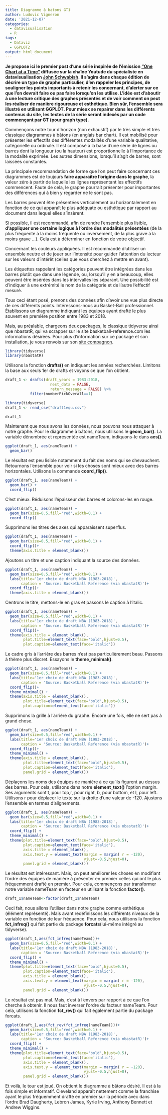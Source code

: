 ```yaml
---
title: Diagramme à batons GT1
author: Ludovic Vigneron
date: '2021-12-07'
categories:
  - datavisualisation
  - R
tags:
  - Dataviz
  - GGPLOT2
output: html_document
---
```


**Je propose ici le premier post d'une série inspirée de l'émission ["One Chart at a Time"](https://www.youtube.com/watch?v=gFFj22kjlZk&list=PLfv89tPxlTiVIrwuSBCISiBaGSH1CJR5-&index=1) diffusée sur la chaîne Youtude du spécialiste en datavisualisation [John Schwabish](https://policyviz.com/about/). Il s'agira dans chaque édition de décrire un type de graphe particulier, d'en rappeler les principes, de souligner les points importants à retenir les concernant, d'alerter sur ce que l'on devrait faire ou pas faire lorsqu'on les utilise. L'idée est d'aboutir à une lecture critique des graphes présentés et de voir comment on peut les réaliser de manière rigoureuse et esthétique. Bien sûr, l'ensemble sera illustré en utilisant GGPLOT. Pour mieux se repairer dans les différents contenus du site, les textes de la série seront indexés par un code commençant par GT (pour graph type).**

Commençons notre tour d'horizon (non exhaustif) par le très simple et très classique diagrammes à bâtons (en anglais bar chart). Il est mobilisé pour présenter les effectifs des différentes modalités d'une variable qualitative, catégorielle ou ordinale. Il est composé à la base d'une série de lignes ou barres dont la longueur (ou la hauteur) est proportionnelle à l'importance de la modalité exprimée. Les autres dimensions, lorsqu'il s'agit de barres, sont laissées constantes.        

La principale recommandation de forme que l'on peut faire concernant ces diagrammes est de toujours **faire apparaître l'origine dans le graphe**, la valeur zéro à partir de laquelle les lignes représentant les effectifs commencent. Faute de cela, le graphe pourrait présenter pour importantes des différences qui à bien y regarder ne le sont pas. 

Les barres peuvent être présentées verticalement ou horizontalement en fonction de ce qui apparaît le plus adéquate ou esthétique par rapport au document dans lequel elles s’insèrent. 

Si possible, il est recommandé, afin de rendre l'ensemble plus lisible, **d'appliquer une certaine logique à l'ordre des modalités présentées** (de la plus fréquente à la moins fréquente ou inversement, de la plus grave à la moins grave ...). Cela est à déterminer en fonction de votre objectif. 

Concernant les couleurs appliquées. Il est recommandé d'utiliser un ensemble neutre et de jouer sur l'intensité pour guider l'attention du lecteur sur les valeurs d'intérêt (celles que vous cherchez à mettre en avant).

Les étiquettes rappelant les catégories peuvent être intégrées dans les barres plutôt que dans une légende, ou, lorsqu'il y en a beaucoup, elles peuvent être insérées dans les intervalles les séparant. Une possibilité est d'indiquer à une extrémité le nom de la catégorie et de l'autre l'effectif mesuré.

Tous ceci étant posé, prenons des données afin d'avoir une vue plus directe de ces différents points. Intéressons-nous au Basket-Ball professionnel. Établissons un diagramme indiquant les équipes ayant drafté le plus souvent en première position entre 1983 et 2018.

Mais, au préalable, chargeons deux packages, le classique tidyverse ainsi que nbastatR, qui va scrapper sur le site basketball-reference.com les informations désirées. Pour plus d'information sur ce package et son installation, je vous renvois sur son [site compagnon](http://asbcllc.com/nbastatR/index.html).

```r
library(tidyverse)
library(nbastatR)
```

Utilisons la fonction **drafts()** en indiquant les années recherchées. Limitons la base aux seuls 1er de drafts et voyons ce que l'on obtient.

```r
draft_1 <- drafts(draft_years = 1983:2018,
                    nest_data = FALSE,
                    return_message = FALSE) %>% 
           filter(numberPickOverall==1)
```

```r
library(tidyverse)
draft_1 <- read_csv("draft1equ.csv")
```

```r
draft_1
```

Maintenant que nous avons les données, nous pouvons nous attaquer à notre graphe. Pour le diagramme à bâtons, nous utilisons le **geom_bar()**. La variable dénombrée et représentée est nameTeam, indiquons-le dans **aes()**.

```r
ggplot(draft_1, aes(nameTeam)) +
  geom_bar() 
```

Le résultat est peu lisible notamment du fait des noms qui se chevauchent. Retournons l'ensemble pour voir si les choses sont mieux avec des barres horizontales. Utilisons la commande **coord_flip()**.

```r
ggplot(draft_1, aes(nameTeam)) +
  geom_bar() +
  coord_flip()
```

C'est mieux. Réduisons l'épaisseur des barres et colorons-les en rouge.

```r
ggplot(draft_1, aes(nameTeam)) +
  geom_bar(size=0.5,fill='red',width=0.1) +
  coord_flip()
```

Supprimons les titres des axes qui apparaissent superflus.

```r
ggplot(draft_1, aes(nameTeam)) +
  geom_bar(size=0.5,fill='red',width=0.1) +
  coord_flip()+
  theme(axis.title = element_blank())
```

Ajoutons un titre et une caption indiquant la source des données.

```r
ggplot(draft_1, aes(nameTeam)) +
  geom_bar(size=0.5,fill='red',width=0.1) +
  labs(title='1er choix de draft NBA (1983-2018)',
       caption = 'Source: Basketball Reference (via nbastatR)')+
  coord_flip()+
  theme(axis.title = element_blank())
```

Centrons le titre, mettons-le en gras et passons le caption à l'italic.

```r
ggplot(draft_1, aes(nameTeam)) +
  geom_bar(size=0.5,fill='red',width=0.1) +
  labs(title='1er choix de draft NBA (1983-2018)',
       caption = 'Source: Basketball Reference (via nbastatR)')+
  coord_flip()+
  theme(axis.title = element_blank(),
        plot.title=element_text(face='bold',hjust=0.5),
        plot.caption=element_text(face='italic'))
```

Le cadre gris à l'arrière des barres n'est pas particulièrement beau. Passons à thème plus discret. Essayons le **theme_minimal()**.

```r
ggplot(draft_1, aes(nameTeam)) +
  geom_bar(size=0.5,fill='red',width=0.1) +
  labs(title='1er choix de draft NBA (1983-2018)',
       caption = 'Source: Basketball Reference (via nbastatR)')+
  coord_flip()+
  theme_minimal() +
  theme(axis.title = element_blank(),
        plot.title=element_text(face='bold',hjust=0.5),
        plot.caption=element_text(face='italic'))
```

Supprimons la grille à l'arrière du graphe. Encore une fois, elle ne sert pas à grand chose.

```r
ggplot(draft_1, aes(nameTeam)) +
  geom_bar(size=0.5,fill='red',width=0.1) +
  labs(title='1er choix de draft NBA (1983-2018)',
       caption = 'Source: Basketball Reference (via nbastatR)')+
  coord_flip()+
  theme_minimal() +
  theme(axis.title = element_blank(),
        plot.title=element_text(face='bold',hjust=0.5),
        plot.caption=element_text(face='italic'),
        panel.grid = element_blank())
```

Déplaçons les noms des équipes de manière à ce qu'ils figurent au dessus des barres. Pour cela, utilisons dans notre **element_text()** l'option margin. Ses arguments sont t, pour top,r, pour right, b, pour bottom, et l, pour left. Utilisons r pour déplacer le texte sur la droite d'une valeur de -120. Ajustons l'ensemble en termes d'alignements.

```r
ggplot(draft_1, aes(nameTeam)) +
  geom_bar(size=0.5,fill='red',width=0.1) +
  labs(title='1er choix de draft NBA (1983-2018)',
       caption = 'Source: Basketball Reference (via nbastatR)')+
  coord_flip() +
  theme_minimal() +
  theme(plot.title=element_text(face='bold',hjust=0.5),
        plot.caption=element_text(face='italic'),
        axis.title = element_blank(),
        axis.text.y = element_text(margin = margin( r = -120),
                                   vjust=-0.5,hjust=0),
        panel.grid = element_blank()) 
```

Le résultat est intéressant. Mais, on peut améliorer les choses en modifiant l'ordre des équipes de manière à présenter en premier celles qui ont le plus fréquemment drafté en premier. Pour cela, commençons par transformer notre variable nameTeam en facteur en utilisant la fonction **factor()**.

```r
draft_1$nameTeam<-factor(draft_1$nameTeam)
```

Ceci fait, nous allons l'utiliser dans notre graphe comme esthètique (élément représenté). Mais avant redéfinissons les différents niveaux de la variable en fonction de leur fréquence. Pour cela, nous utilisons la fonction **fct_infreq()** qui fait partie du package **forcats**(lui-même intégré au tidyverse).

```r
ggplot(draft_1,aes(fct_infreq(nameTeam)))+
  geom_bar(size=0.5,fill='red',width=0.1) +
  labs(title='1er choix de draft NBA (1983-2018)',
       caption = 'Source: Basketball Reference (via nbastatR)')+
  coord_flip() +
  theme_minimal() +
  theme(plot.title=element_text(face='bold',hjust=0.5),
        plot.caption=element_text(face='italic'),
        axis.title = element_blank(),
        axis.text.y = element_text(margin = margin( r = -120),
                                   vjust=-0.5,hjust=0),
        panel.grid = element_blank()) 
```

Le résultat est pas mal. Mais, c'est à l'envers par rapport à ce que l'on cherche à obtenir. Il nous faut inverser l'ordre du facteur nameTeam. Pour cela, utilisons la fonction **fct_rev()** qui fait également partie du package forcats.

```r
ggplot(draft_1,aes(fct_rev(fct_infreq(nameTeam))))+
  geom_bar(size=0.5,fill='red',width=0.1) +
  labs(title='1er choix de draft NBA (1983-2018)',
       caption = 'Source: Basketball Reference (via nbastatR)')+
  coord_flip() +
  theme_minimal() +
  theme(plot.title=element_text(face='bold',hjust=0.5),
        plot.caption=element_text(face='italic'),
        axis.title = element_blank(),
        axis.text.y = element_text(margin = margin( r = -120),
                                   vjust=-0.5,hjust=0),
        panel.grid = element_blank()) 
```

Et voilà, le tour est joué. On obtient le diagramme à bâtons désiré. Il est à la fois simple et informatif. Cleveland apparaît nettement comme la franchise ayant le plus fréquemment drafté en premier sur la période avec dans l'ordre Brad Daugherty, Lebron James, Kyrie Irving, Anthony Bennett et Andrew Wiggins.



